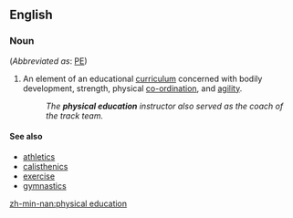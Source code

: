 ==English==
===Noun===
{{en-noun|sg=[[physical]] [[education]]|-}} (''Abbreviated as'': [[PE]])
# An element of an educational [[curriculum]] concerned with bodily development, strength, physical [[co-ordination]], and [[agility]].
#: ''The '''physical education''' instructor also served as the coach of the track team.''

====See also====
*[[athletics]]
*[[calisthenics]]
*[[exercise]]
*[[gymnastics]]

[[zh-min-nan:physical education]]